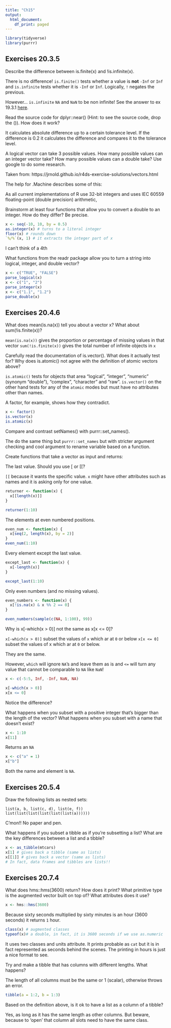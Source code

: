 ```yaml
---
title: "Ch15"
output:
  html_document:
    df_print: paged
---
```


```r
library(tidyverse)
library(purrr)
```

## Exercises 20.3.5
Describe the difference between is.finite(x) and !is.infinite(x).

There is no difference! `is.finite()` tests whether a value is **not** `-Inf` or `Inf` and `is.infinite` tests whether it is `-Inf` or `Inf`. Logically, `!` negates the previous.

However... `is.infinite` `NA` and `NaN` to be non infinite! See the answer to ex 19.3.1 [here](https://jrnold.github.io/r4ds-exercise-solutions/vectors.html).

Read the source code for dplyr::near() (Hint: to see the source code, drop the ()). How does it work?

It calculates absolute difference up to a certain tolerance level. If the difference is 0.2 it calculates the difference and compares it to the tolerance level.

A logical vector can take 3 possible values. How many possible values can an integer vector take? How many possible values can a double take? Use google to do some research.

Taken from: https://jrnold.github.io/r4ds-exercise-solutions/vectors.html

The help for .Machine describes some of this:

As all current implementations of R use 32-bit integers and uses IEC 60559 floating-point (double precision) arithmetic,

Brainstorm at least four functions that allow you to convert a double to an integer. How do they differ? Be precise.

```r
x <- seq(-10, 10, by = 0.5)
as.integer(x) # turns to a literal integer
floor(x) # rounds down
`%/%`(x, 1) # it extracts the integer part of x

```
I can't think of a 4th

What functions from the readr package allow you to turn a string into logical, integer, and double vector?

```r
x <- c("TRUE", "FALSE")
parse_logical(x)
x <- c("1", "2")
parse_integer(x)
x <- c("1.1", "1.2")
parse_double(x)
```

## Exercises 20.4.6
What does mean(is.na(x)) tell you about a vector x? What about sum(!is.finite(x))?

`mean(is.na(x))` gives the proportion or percentage of missing values in that vector
`sum(!is.finite(x))` gives the total number of infinite objects in `x`

Carefully read the documentation of is.vector(). What does it actually test for? Why does is.atomic() not agree with the definition of atomic vectors above?

`is.atomic()` tests for objects that area "logical", "integer", "numeric" (synonym "double"), "complex", "character" and "raw". `is.vector()` on the other hand tests for any of the `atomic` modes but must have no attributes other than names.

A factor, for example, shows how they contradict.

```r
x <- factor()
is.vector(x)
is.atomic(x)
```


Compare and contrast setNames() with purrr::set_names().

The do the same thing but `purrr::set_names` but with stricter argument checking and cool argument to rename variable based on a function.

Create functions that take a vector as input and returns:

The last value. Should you use [ or [[?

`[[` because it wants the specific value. `x` might have other attributes such as names and it is asking only for one value.
```r
returner <- function(x) {
  x[[length(x)]]
}

returner(1:10)
```


The elements at even numbered positions.

```r
even_num <- function(x) {
  x[seq(2, length(x), by = 2)]
}
even_num(1:10)
```


Every element except the last value.

```r
except_last <- function(x) {
  x[-length(x)]
}

except_last(1:10)
```


Only even numbers (and no missing values).

```r
even_numbers <- function(x) {
  x[!is.na(x) & x %% 2 == 0]
}

even_numbers(sample(c(NA, 1:100), 99))
```


Why is x[-which(x > 0)] not the same as x[x <= 0]?

`x[-which(x > 0)]` subset the values of `x` which ar at `0` or below
`x[x <= 0]` subset the values of x which ar at `0` or below.

They are the same.

However, `which` will ignore `NA`'s and leave them as is and `<=` will turn any value that cannot be comparable to `NA` like `NaN`!

```r
x <- c(-5:5, Inf, -Inf, NaN, NA)

x[-which(x > 0)]
x[x <= 0]
```
Notice the difference?


What happens when you subset with a positive integer that’s bigger than the length of the vector? What happens when you subset with a name that doesn’t exist?

```r
x <- 1:10
x[11]
```
Returns an `NA`

```r
x <- c("a" = 1)
x["b"]
```
Both the name and element is `NA`.

## Exercises 20.5.4
Draw the following lists as nested sets:

`list(a, b, list(c, d), list(e, f))`
`list(list(list(list(list(list(a))))))`

C'mon!! No paper and pen.

What happens if you subset a tibble as if you’re subsetting a list? What are the key differences between a list and a tibble?

```r
x <- as_tibble(mtcars)
x[1] # gives back a tibble (same as lists)
x[[1]] # gives back a vector (same as lists)
# In fact, data frames and tibbles are lists!!
```

## Exercises 20.7.4

What does hms::hms(3600) return? How does it print? What primitive type is the augmented vector built on top of? What attributes does it use?

```r
x <- hms::hms(3600)
```
Because sixty seconds multiplied by sixty minutes is an hour (3600 seconds) it returns `1` hour.

```r
class(x) # augmented classes
typeof(x)# a double, in fact, it is 3600 seconds if we use as.numeric
```

It uses two classes and units attribute. It prints probable as `cat` but it is in fact represented as seconds behind the scenes. The printing in hours is just a nice format to see.

Try and make a tibble that has columns with different lengths. What happens?

The length of all columns must be the same or 1 (scalar), otherwise throws an error.
```r
tibble(a = 1:2, b = 1:3)
```

Based on the definition above, is it ok to have a list as a column of a tibble?

Yes, as long as it has the same length as other columns. But beware, because to 'open' that column all slots need to have the same class.